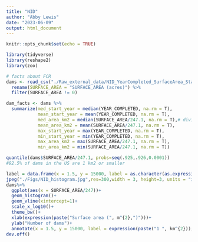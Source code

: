 ```yaml
---
title: "NID"
author: "Abby Lewis"
date: "2023-06-09"
output: html_document
---
```


```r
knitr::opts_chunk$set(echo = TRUE)
```

```r
library(tidyverse)
library(reshape2)
library(zoo)

# facts about FCR
dams <- read_csv("./Raw_external_data/NID_YearCompleted_SurfaceArea_State.csv") %>% 
  rename(SURFACE_AREA = "SURFACE_AREA (acres)") %>% 
  filter(SURFACE_AREA != 0)

dam_facts <- dams %>%
  summarize(med_start_year = median(YEAR_COMPLETED, na.rm = T),
            mean_start_year = mean(YEAR_COMPLETED, na.rm = T),
            med_area_km2 = median(SURFACE_AREA/247.1, na.rm = T),# dividing by 247 converts from acres to km2
            mean_area_km2 = mean(SURFACE_AREA/247.1, na.rm = T),
            max_start_year = max(YEAR_COMPLETED, na.rm = T),
            min_start_year = min(YEAR_COMPLETED, na.rm = T),
            max_area_km2 = max(SURFACE_AREA/247.1, na.rm = T),
            min_area_km2 = min(SURFACE_AREA/247.1, na.rm = T))

quantile(dams$SURFACE_AREA/247.1, probs=seq(.925,.926,0.0001))
#92.5% of dams in the US are 1 km2 or smaller

label = data.frame(x = 1.5, y = 15000, label = as.character(as.expression(paste("1  km^{2}"))))
jpeg("./Figs/NID_histogram.jpg",res=300,width = 3, height=3, units = "in")
dams%>%
  ggplot(aes(x = SURFACE_AREA/247))+
  geom_histogram()+
  geom_vline(xintercept=1)+
  scale_x_log10()+
  theme_bw()+
  xlab(expression(paste("Surface area (", m^{2},")")))+
  ylab("Number of dams")+
  annotate(x = 1.5, y = 15000, label = expression(paste("1 ", km^{2})), hjust = "left", geom = "text")
dev.off()
```

